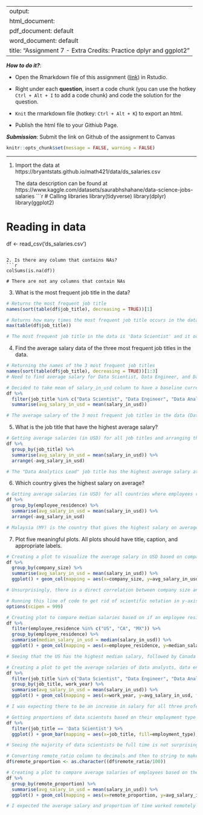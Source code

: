 
---
output: 
  html_document:
  pdf_document: default
  word_document: default
title: "Assignment 7 - Extra Credits: Practice dplyr and ggplot2"
---

***How to do it?***: 

- Open the Rmarkdown file of this assignment ([link](assignment7_extra_credits.Rmd)) in Rstudio. 

- Right under each **question**, insert  a code chunk (you can use the hotkey `Ctrl + Alt + I` to add a code chunk) and code the solution for the question. 

- `Knit` the rmarkdown file (hotkey: `Ctrl + Alt + K`) to export an html.  

-  Publish the html file to your Githiub Page. 

***Submission***: Submit the link on Github of the assignment to Canvas



```r
knitr::opts_chunk$set(message = FALSE, warning = FALSE)
```


-------

1. Import the data at https://bryantstats.github.io/math421/data/ds_salaries.csv

    The data description can be found at https://www.kaggle.com/datasets/saurabhshahane/data-science-jobs-salaries
```r
# Calling libraries
library(tidyverse)
library(dplyr)
library(ggplot2)

# Reading in data
df <- read_csv('ds_salaries.csv')
```

2. Is there any column that contains NAs?
```r
colSums(is.na(df))

# There are not any columns that contain NAs
```

3. What is the most frequent job title in the data?  
```r
# Returns the most frequent job title
names(sort(table(df$job_title), decreasing = TRUE))[1]

# Returns how many times the most frequent job title occurs in the data
max(table(df$job_title))

# The most frequent job title in the data is 'Data Scientist' and it occurs 143 times
```

4. Find the average salary data of the three most frequent job titles in the data. 
```r
# Returning the names of the 3 most frequent job titles
names(sort(table(df$job_title), decreasing = TRUE))[1:3]
# Need to find average salary for Data Scientist, Data Engineer, and Data Analyst

# Decided to take mean of salary_in_usd column to have a baseline currency to average (as averaging across currencies would not yield an accurate average value)
df %>% 
  filter(job_title %in% c("Data Scientist", "Data Engineer", "Data Analyst")) %>%
  summarise(avg_salary_in_usd = mean(salary_in_usd))

# The average salary of the 3 most frequent job titles in the data (Data Scientist, Data Engineer, and Data Analyst) is $105,809.60
```

5. What is the job title that have the highest average salary?
```r
# Getting average salaries (in USD) for all job titles and arranging them in descending order (placing job title with highest average salary at the top of the table)
df %>% 
  group_by(job_title) %>%
  summarise(avg_salary_in_usd = mean(salary_in_usd)) %>%
  arrange(-avg_salary_in_usd)

# The "Data Analytics Lead" job title has the highest average salary at $405,000.00.
```

6. Which country gives the highest salary on average? 
```r
# Getting average salaries (in USD) for all countries where employees reside (as their salaries would depend on where employee resides and not where company is based) and arranging them in descending order (placing the country with highest average salary at the top of the table)
df %>% 
  group_by(employee_residence) %>%
  summarise(avg_salary_in_usd = mean(salary_in_usd)) %>%
  arrange(-avg_salary_in_usd)

# Malaysia (MY) is the country that gives the highest salary on average with $200,000.00.
```

7. Plot five meaningful plots. All plots should have title, caption, and appropriate labels.
```r
# Creating a plot to visualize the average salary in USD based on company size
df %>% 
  group_by(company_size) %>% 
  summarise(avg_salary_in_usd = mean(salary_in_usd)) %>%
  ggplot() + geom_col(mapping = aes(x=company_size, y=avg_salary_in_usd), fill = "Dark Green", color = "White") + theme_dark() + ggtitle("Average Salary (in USD) by Company Size") + labs(caption = "Based on 2020-2022 Data Science Job Salary Data") + theme(plot.caption = element_text(hjust=1)) + theme(plot.title = element_text(hjust = 0.5)) 

# Unsurprisingly, there is a direct correlation between company size and average salary, with larger companies paying higher salaries than smaller companies on average.
```
```r
# Running this line of code to get rid of scientific notation in y-axis interval labels
options(scipen = 999)

# Creating plot to compare median salaries based on if an employee resides in the United States (US), Mexico (MX), or Canada (CA)
df %>%
  filter(employee_residence %in% c("US", "CA", "MX")) %>% 
  group_by(employee_residence) %>% 
  summarise(median_salary_in_usd = median(salary_in_usd)) %>%
  ggplot() + geom_col(mapping = aes(x=employee_residence, y=median_salary_in_usd), fill = "Dark Green", color = "White") + theme_dark() + ggtitle("Median Salary (in USD) by Country of Employee Residence\n(United States (US) vs Mexico (MX) vs Canada (CA))") + labs(caption = "Based on 2020-2022 Data Science Job Salary Data") + theme(plot.caption = element_text(hjust=1)) + theme(plot.title = element_text(hjust = 0.5))

# Seeing that the US has the highest median salary, followed by Canada then Mexico is also not surprising, however seeing how large of a gap there is between the median salaries for workers in the US and Mexico is a bit eye opening.
```
```r
# Creating a plot to get the average salaries of data analysts, data engineers, and data scientists by year
df %>%
  filter(job_title %in% c("Data Scientist", "Data Engineer", "Data Analyst")) %>% 
  group_by(job_title, work_year) %>% 
  summarise(avg_salary_in_usd = mean(salary_in_usd)) %>%
  ggplot() + geom_col(mapping = aes(x=work_year, y=avg_salary_in_usd, fill=job_title), position = 'dodge', color = "Black") + theme_light() + ggtitle("Average Salaries of Data Analysts, Data Engineers, and Data\nScientists by Year") + labs(caption = "Based on 2020-2022 Data Science Job Salary Data") + theme(plot.caption = element_text(hjust=1))+ theme(plot.title = element_text(hjust = 0.5))

# I was expecting there to be an increase in salary for all three professions year over year, however this was not the case from 2020 to 2021 for data engineers and data scientists. This was likely caused in part by the pandemic, however I would not think these types of roles would have been as heavily impacted given that they can largely be done remotely (the reduced salaries likely came from companies trying to find areas to save money during the resulting economic downturn).
```
```r
# Getting proportions of data scientsts based on their employment type
df %>% 
  filter(job_title == 'Data Scientist') %>%
  ggplot() + geom_bar(mapping = aes(x=job_title, fill=employment_type), position = 'Fill', color = 'Black') + theme_light() + ggtitle("Proportions of Data Scientists by Employment Type\n(Full-time (FT) vs Part-time (PT) vs Freelance (FL)") + labs(caption = "Based on 2020-2022 Data Science Job Salary Data") + theme(plot.caption = element_text(hjust=1))+ theme(plot.title = element_text(hjust = 0.5)) + labs(y='Proportion')

# Seeing the majority of data scientists be full time is not surprising, however I would not have been surprised to see a larger proportion of freelance workers. I suppose this was not the case because many data-related projects for companies involve sensitive information that they would not necessarily trust a freelance worker to handle and keep confidential.
```
```r
# Converting remote_ratio column to decimals and then to string to make x-axis labels look nicer on plot (as a number, it displayed the remote_ratio x-axis as if it was continuous; as the full percent values [i.e., 0, 50, 100], when converted to a string these values were listed in alphabetical order, which does not match their numeric order [listed columns 0, 100, 50 instead of 0, 50, 100])
df$remote_proportion <- as.character((df$remote_ratio/100))

# Creating a plot to compare average salaries of employees based on their remote ratio
df %>% 
  group_by(remote_proportion) %>% 
  summarise(avg_salary_in_usd = mean(salary_in_usd)) %>%
  ggplot() + geom_col(mapping = aes(x=remote_proportion, y=avg_salary_in_usd), fill = "Light Blue", color = "Black") + theme_light() + ggtitle("Average Salary (in USD) for Employees by their Proportion of Time\nWorked Remotely (0% vs 50% vs 100%)") + labs(caption = "Based on 2020-2022 Data Science Job Salary Data") + theme(plot.caption = element_text(hjust=1)) + theme(plot.title = element_text(hjust = 0.5))

# I expected the average salary and proportion of time worked remotely to have an inverse relationship because of how big of a perk working remotely is. Given this, I was surprised to not only see an increase in average salary when jumping from 50% hybrid workers to fully remote workers, but also to see that fully remote workers earned more on average than their counterparts who went into the office 100% of the time.
```

